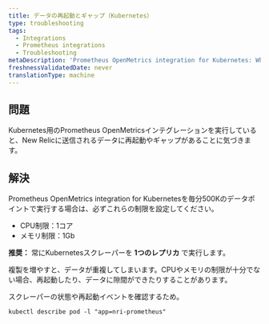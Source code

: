 ```yaml
---
title: データの再起動とギャップ（Kubernetes）
type: troubleshooting
tags:
  - Integrations
  - Prometheus integrations
  - Troubleshooting
metaDescription: 'Prometheus OpenMetrics integration for Kubernetes: What to do if you see restarts and gaps in data sent to New Relic.'
freshnessValidatedDate: never
translationType: machine
---
```


## 問題

Kubernetes用のPrometheus OpenMetricsインテグレーションを実行していると、New Relicに送信されるデータに再起動やギャップがあることに気づきます。

## 解決

Prometheus OpenMetrics integration for Kubernetesを毎分500Kのデータポイントで実行する場合は、必ずこれらの制限を設定してください。

* CPU制限：1コア
* メモリ制限：1Gb

**推奨：** 常にKubernetesスクレーパーを **1つのレプリカ** で実行します。

複製を増やすと、データが重複してしまいます。CPUやメモリの制限が十分でない場合、再起動したり、データに隙間ができたりすることがあります。

スクレーパーの状態や再起動イベントを確認するため。

```
kubectl describe pod -l "app=nri-prometheus"
```